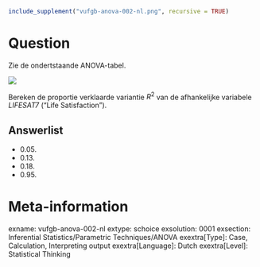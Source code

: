 ```r
include_supplement("vufgb-anova-002-nl.png", recursive = TRUE)
```

Question
========
Zie de ondertstaande ANOVA-tabel.

![](vufgb-anova-002-nl.png)

Bereken de proportie verklaarde variantie $R^2$ van de afhankelijke variabele *LIFESAT7* ("Life Satisfaction").

Answerlist
----------
* 0.05.
* 0.13.
* 0.18.
* 0.95.

Meta-information
================
exname: vufgb-anova-002-nl
extype: schoice
exsolution: 0001
exsection: Inferential Statistics/Parametric Techniques/ANOVA
exextra[Type]: Case, Calculation, Interpreting output
exextra[Language]: Dutch
exextra[Level]: Statistical Thinking
